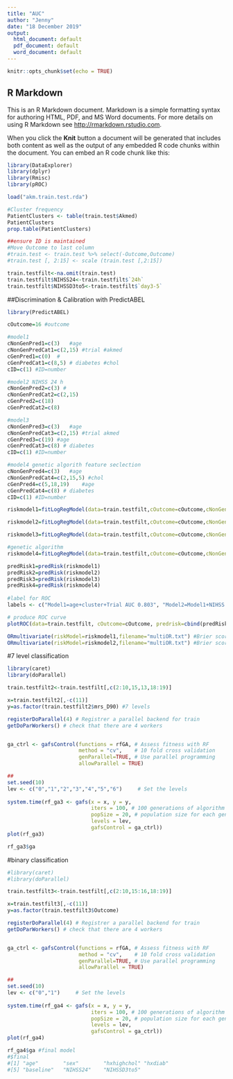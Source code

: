 ---
title: "AUC"
author: "Jenny"
date: "18 December 2019"
output:
  html_document: default
  pdf_document: default
  word_document: default
---

```{r setup, include=FALSE}
knitr::opts_chunk$set(echo = TRUE)
```

## R Markdown

This is an R Markdown document. Markdown is a simple formatting syntax for authoring HTML, PDF, and MS Word documents. For more details on using R Markdown see <http://rmarkdown.rstudio.com>.

When you click the **Knit** button a document will be generated that includes both content as well as the output of any embedded R code chunks within the document. You can embed an R code chunk like this:

```{r train.test division}

library(DataExplorer)
library(dplyr)
library(Rmisc)
library(pROC)

load("akm.train.test.rda")

#Cluster frequency
PatientClusters <- table(train.test$Akmed)
PatientClusters
prop.table(PatientClusters)

##ensure ID is maintained
#Move Outcome to last column
#train.test <- train.test %>% select(-Outcome,Outcome)
#train.test [, 2:15] <- scale (train.test [,2:15])

train.testfilt<-na.omit(train.test) 
train.testfilt$NIHSS24<-train.testfilt$`24h`
train.testfilt$NIHSSD3to5<-train.testfilt$`day3-5`


```



##Discrimination & Calibration with PredictABEL

```{r predictabel}


library(PredictABEL)

cOutcome=16 #outcome

#model1  
cNonGenPred1=c(3) 	#age
cNonGenPredCat1=c(2,15) #trial #akmed
cGenPred1=c(0)	#
cGenPredCat1=c(8,5) # diabetes #chol
cID=c(1) #ID=number

#model2 NIHSS 24 h
cNonGenPred2=c(3) #
cNonGenPredCat2=c(2,15)
cGenPred2=c(18)
cGenPredCat2=c(8)

#model3  
cNonGenPred3=c(3) 	#age
cNonGenPredCat3=c(2,15) #trial akmed
cGenPred3=c(19)	#age
cGenPredCat3=c(8) # diabetes
cID=c(1) #ID=number

#model4 genetic algorith feature seclection  
cNonGenPred4=c(3) 	#age
cNonGenPredCat4=c(2,15,5) #chol 
cGenPred4=c(5,18,19)	#age
cGenPredCat4=c(8) # diabetes
cID=c(1) #ID=number

riskmodel1=fitLogRegModel(data=train.testfilt,cOutcome=cOutcome,cNonGenPreds=cNonGenPred1,cNonGenPredsCat=cNonGenPredCat1,cGenPreds=cGenPred1,cGenPredsCat=cGenPredCat1)

riskmodel2=fitLogRegModel(data=train.testfilt,cOutcome=cOutcome,cNonGenPreds=cNonGenPred2,cNonGenPredsCat=cNonGenPredCat2,cGenPreds=cGenPred2,cGenPredsCat=cGenPredCat2)

riskmodel3=fitLogRegModel(data=train.testfilt,cOutcome=cOutcome,cNonGenPreds=cNonGenPred3,cNonGenPredsCat=cNonGenPredCat3,cGenPreds=cGenPred3,cGenPredsCat=cGenPredCat3)

#genetic algorithm
riskmodel4=fitLogRegModel(data=train.testfilt,cOutcome=cOutcome,cNonGenPreds=cNonGenPred4,cNonGenPredsCat=cNonGenPredCat4,cGenPreds=cGenPred4,cGenPredsCat=cGenPredCat4)

predRisk1=predRisk(riskmodel1)
predRisk2=predRisk(riskmodel2)
predRisk3=predRisk(riskmodel3)
predRisk4=predRisk(riskmodel4)
 
#label for ROC
labels <- c("Model1=age+cluster+Trial AUC 0.803", "Model2=Model1+NIHSS 24h AUC 0.916","Model1+NIHSS Day3-5 AUC 0.926","Model Genetic Algorith Feature selection AUC 0.930")

# produce ROC curve
plotROC(data=train.testfilt, cOutcome=cOutcome, predrisk=cbind(predRisk1,predRisk2,predRisk3,predRisk4), labels=labels)

ORmultivariate(riskModel=riskmodel1,filename="multiOR.txt") #Brier score
ORmultivariate(riskModel=riskmodel2,filename="multiOR.txt") #Brier score
```
#7 level classification
```{r ga}
library(caret)
library(doParallel)

train.testfilt2<-train.testfilt[,c(2:10,15,13,18:19)]

x=train.testfilt2[,-c(11)]
y=as.factor(train.testfilt2$mrs_D90) #7 levels

registerDoParallel(4) # Registrer a parallel backend for train
getDoParWorkers() # check that there are 4 workers


ga_ctrl <- gafsControl(functions = rfGA, # Assess fitness with RF
                       method = "cv",    # 10 fold cross validation
                       genParallel=TRUE, # Use parallel programming
                       allowParallel = TRUE)

## 
set.seed(10)
lev <- c("0","1","2","3","4","5","6")     # Set the levels
 
system.time(rf_ga3 <- gafs(x = x, y = y,
                           iters = 100, # 100 generations of algorithm
                           popSize = 20, # population size for each generation
                           levels = lev,
                           gafsControl = ga_ctrl))
plot(rf_ga3)

rf_ga3$ga 

```


#binary classification
```{r ga}
#library(caret)
#library(doParallel)

train.testfilt3<-train.testfilt[,c(2:10,15:16,18:19)]

x=train.testfilt3[,-c(11)]
y=as.factor(train.testfilt3$Outcome)

registerDoParallel(4) # Registrer a parallel backend for train
getDoParWorkers() # check that there are 4 workers


ga_ctrl <- gafsControl(functions = rfGA, # Assess fitness with RF
                       method = "cv",    # 10 fold cross validation
                       genParallel=TRUE, # Use parallel programming
                       allowParallel = TRUE)

## 
set.seed(10)
lev <- c("0","1")     # Set the levels
 
system.time(rf_ga4 <- gafs(x = x, y = y,
                           iters = 100, # 100 generations of algorithm
                           popSize = 20, # population size for each generation
                           levels = lev,
                           gafsControl = ga_ctrl))
plot(rf_ga4)

rf_ga4$ga #final model
#$final
#[1] "age"        "sex"        "hxhighchol" "hxdiab"  
#[5] "baseline"   "NIHSS24"    "NIHSSD3to5"
```